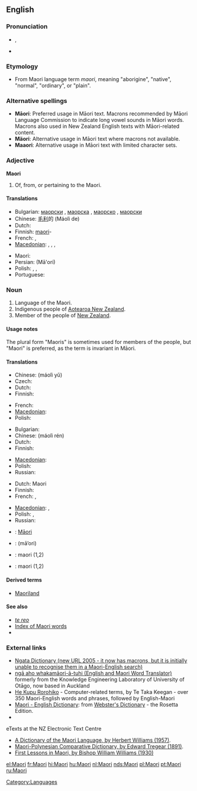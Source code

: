 {{interwiktionary|code=mi}}
{{also|maori|māori|Māori}}
==English==
{{wikipedia}}

===Pronunciation===
* {{IPA|/ˈmaʊri/}}, {{SAMPA|/"maUri/}}
* {{rhymes|aʊri}}

===Etymology===
* From Maori language term ''maori'', meaning "aborigine", "native", "normal", "ordinary", or "plain".

===Alternative spellings===
* '''Māori''': Preferred usage in Māori text. Macrons recommended by Māori Language Commission to indicate long vowel sounds in Māori words. Macrons also used in New Zealand English texts with Māori-related content.
* '''Mäori''': Alternative usage in Māori text where macrons not available.
* '''Maaori''': Alternative usage in Māori text with limited character sets.

===Adjective===
'''Maori'''

# Of, from, or pertaining to the Maori.

====Translations====
{{trans-top|of, from, or pertaining to the Maori}}
* Bulgarian: [[маорски]] {{m}}, [[маорска]] {{f}}, [[маорско]] {{n}}, [[маорски]] {{p}}
* Chinese: [[毛利]]的 (Máolì de)
* Dutch: {{t+|nl|Maori}}
* Finnish: [[maori]]-
* French: {{t+|fr|maori|m}}, {{t+|fr|maorie|f}}
* [[Macedonian]]: {{t|mk|маорски|m|tr=máorski}},  {{t|mk|маорска|f|tr=máorska}},  {{t|mk|маорско|n|tr=máorsko}},  {{t|mk|маорски|p|tr=máorski}}
{{trans-mid}}
* Maori: {{t-|mi|Māori|xs=Maori}}
* Persian: {{fa-Arab|[[مائوری]]}} (Mā'ori)
* Polish: {{t|pl|maoryski|m}}, {{t|pl|maoryska|f}}, {{t|pl|maoryskie|n}}
* Portuguese: {{t+|pt|maori}}
{{trans-bottom}}

===Noun===
{{en-noun|Maori|-|pl2=Maoris}}

# Language of the Maori.
# Indigenous people of [[Aotearoa New Zealand]].
# Member of the people of [[New Zealand]].

====Usage notes====
The plural form "Maoris" is sometimes used for members of the people, but "Maori" is preferred, as the term is invariant in Māori.

====Translations====
{{trans-top|language of the Maori}}
* Chinese: {{t|cmn|毛利语|sc=Hani}} (máolì yǔ)
* Czech: {{t-|cs|maorština|f}}
* Dutch: {{t+|nl|Maori|n}}
* Finnish: {{t+|fi|maorin kieli}}
{{trans-mid}}
* French: {{t+|fr|maori|m}}
* [[Macedonian]]: {{t|mk|маорски|m|tr=máorski}}
* Polish: {{t|pl|maoryski|m}}
{{trans-bottom}}

{{trans-top|indigenous people of Aotearoa New Zealand}}
* Bulgarian: {{t|bg|маори|p}}
* Chinese: {{t|cmn|毛利人|sc=Hani}} (máolì rén)
* Dutch: {{t+|nl|Maori|p}}
* Finnish: {{t-|fi|maorit|p}}
{{trans-mid}}
* [[Macedonian]]: {{t|mk|Маори|p|tr=Máori}}
* Polish: {{t|pl|Maorysi|p}}
* Russian: {{t|ru|маори|f}}
{{trans-bottom}}

{{trans-top|member of the people of New Zealand}}
* Dutch: Maori {{m|f}}
* Finnish: {{t+|fi|maori}}
* French: {{t+|fr|Maori|m}}, {{t|fr|Maorie|f}}
{{trans-mid}}
* [[Macedonian]]: {{t|mk|Маор|m|tr=Máor}},  {{t|mk|Маорка|f|tr=Máorka}}
* Polish: {{t|pl|Maorys|m}}, {{t|pl|Maoryska|f}}
* Russian: {{t|ru|маори|p}}
{{trans-bottom}}

{{checktrans-top}}
* {{ttbc|Maori}}: [[Māori]]
* {{ttbc|Persian}}: {{fa-Arab|[[مائوری]]}} (mā’ori)
* {{ttbc|Portuguese}}: maori (1,2)
* {{ttbc|Swedish}}: maori (1,2)
{{checktrans-bottom}}

====Derived terms====
* [[Maoriland]]

====See also====
* ''[[te reo]]''
* [[Index:Maori|Index of Maori words]]
*{{langcat}}

===External links===
* [http://www.learningmedia.co.nz/nz/online/ngata/ Ngata Dictionary (new URL 2005 - it now has macrons, but it is initially unable to recognise them in a Maori-English search)] <!-- Robin wrote to Learning Media about it a second time on 25 May -->
* [http://translator.kedri.info ngā aho whakamāori-ā-tuhi (English and Maori Word Translator)] formerly from the Knowledge Engineering Laboratory of University of Otāgo, now based in Auckland
* [http://www.cs.waikato.ac.nz/~tetaka/kupurorohiko.htm He Kupu Rorohiko] - Computer-related terms, by Te Taka Keegan - over 350 Maori-English words and phrases, followed by English-Maori
* [http://www.websters-online-dictionary.org/definition/Maori-english/ Maori - English Dictionary]: from [http://www.websters-online-dictionary.org/ Webster's Dictionary] - the Rosetta Edition.
* {{ISO 639|link=Ethnologue|1code=mi|code=mri}}
;eTexts at the NZ Electronic Text Centre
* [http://www.nzetc.org/tm/scholarly/tei-WillDict.html A Dictionary of the Maori Language, by Herbert Williams (1957)].
* [http://www.nzetc.org/tm/scholarly/tei-TreMaor.html Maori-Polynesian Comparative Dictionary, by Edward Tregear (1891)].
* [http://www.nzetc.org/tm/scholarly/tei-WilFirs.html First Lessons in Maori, by Bishop William Williams (1930)]

[[Category:Languages]]

[[el:Maori]]
[[fr:Maori]]
[[hi:Maori]]
[[hu:Maori]]
[[nl:Maori]]
[[nds:Maori]]
[[pl:Maori]]
[[pt:Maori]]
[[ru:Maori]]
